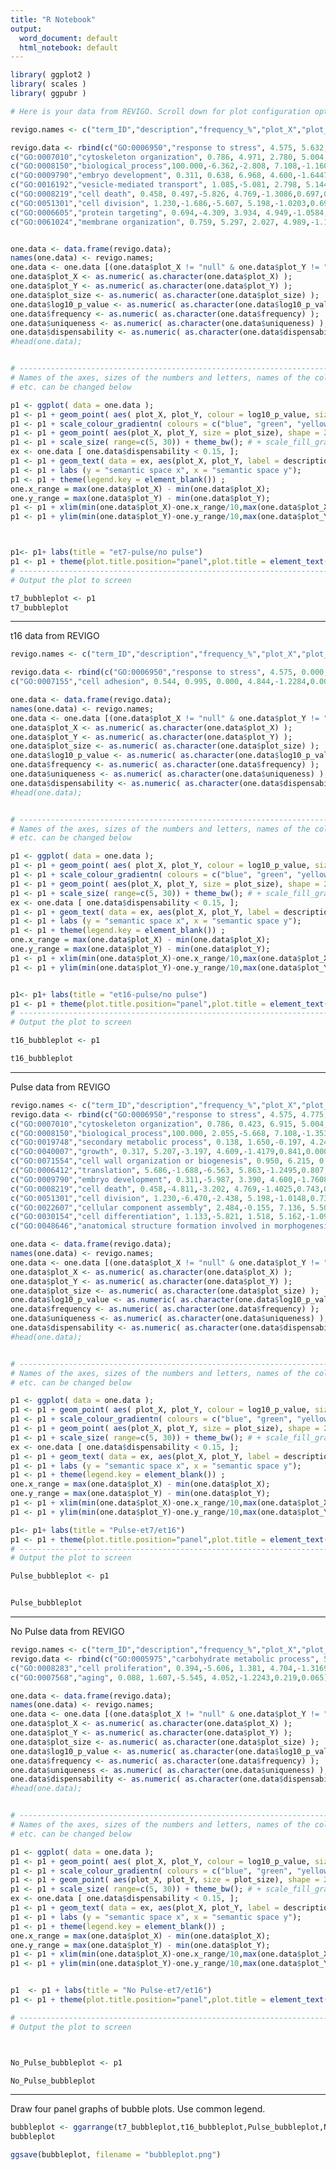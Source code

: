 ```yaml
---
title: "R Notebook"
output:
  word_document: default
  html_notebook: default
---
```



```r
library( ggplot2 )
library( scales )
library( ggpubr )
```

```r
# Here is your data from REVIGO. Scroll down for plot configuration options.

revigo.names <- c("term_ID","description","frequency_%","plot_X","plot_Y","plot_size","log10_p_value","uniqueness","dispensability");

revigo.data <- rbind(c("GO:0006950","response to stress", 4.575, 5.632,-3.955, 5.769,-1.0104,0.776,0.000),
c("GO:0007010","cytoskeleton organization", 0.786, 4.971, 2.780, 5.004,-1.4116,0.648,0.000),
c("GO:0008150","biological_process",100.000,-6.362,-2.808, 7.108,-1.1605,1.000,0.000),
c("GO:0009790","embryo development", 0.311, 0.638, 6.968, 4.600,-1.6447,0.733,0.000),
c("GO:0016192","vesicle-mediated transport", 1.085,-5.081, 2.798, 5.144,-1.2709,0.703,0.000),
c("GO:0008219","cell death", 0.458, 0.497,-5.826, 4.769,-1.3086,0.697,0.073),
c("GO:0051301","cell division", 1.230,-1.686,-5.607, 5.198,-1.0203,0.695,0.191),
c("GO:0006605","protein targeting", 0.694,-4.309, 3.934, 4.949,-1.0584,0.703,0.301),
c("GO:0061024","membrane organization", 0.759, 5.297, 2.027, 4.989,-1.1760,0.648,0.501));


one.data <- data.frame(revigo.data);
names(one.data) <- revigo.names;
one.data <- one.data [(one.data$plot_X != "null" & one.data$plot_Y != "null"), ];
one.data$plot_X <- as.numeric( as.character(one.data$plot_X) );
one.data$plot_Y <- as.numeric( as.character(one.data$plot_Y) );
one.data$plot_size <- as.numeric( as.character(one.data$plot_size) );
one.data$log10_p_value <- as.numeric( as.character(one.data$log10_p_value) );
one.data$frequency <- as.numeric( as.character(one.data$frequency) );
one.data$uniqueness <- as.numeric( as.character(one.data$uniqueness) );
one.data$dispensability <- as.numeric( as.character(one.data$dispensability) );
#head(one.data);


# --------------------------------------------------------------------------
# Names of the axes, sizes of the numbers and letters, names of the columns,
# etc. can be changed below

p1 <- ggplot( data = one.data );
p1 <- p1 + geom_point( aes( plot_X, plot_Y, colour = log10_p_value, size = plot_size), alpha = I(0.6) ) + scale_size_area();
p1 <- p1 + scale_colour_gradientn( colours = c("blue", "green", "yellow", "red"), limits = c( min(one.data$log10_p_value), 0) );
p1 <- p1 + geom_point( aes(plot_X, plot_Y, size = plot_size), shape = 21, fill = "transparent", colour = I (alpha ("black", 0.6) )) + scale_size_area();
p1 <- p1 + scale_size( range=c(5, 30)) + theme_bw(); # + scale_fill_gradientn(colours = heat_hcl(7), limits = c(-300, 0) );
ex <- one.data [ one.data$dispensability < 0.15, ]; 
p1 <- p1 + geom_text( data = ex, aes(plot_X, plot_Y, label = description), colour = I(alpha("black", 0.85)), size = 3 );
p1 <- p1 + labs (y = "semantic space x", x = "semantic space y");
p1 <- p1 + theme(legend.key = element_blank()) ;
one.x_range = max(one.data$plot_X) - min(one.data$plot_X);
one.y_range = max(one.data$plot_Y) - min(one.data$plot_Y);
p1 <- p1 + xlim(min(one.data$plot_X)-one.x_range/10,max(one.data$plot_X)+one.x_range/10);
p1 <- p1 + ylim(min(one.data$plot_Y)-one.y_range/10,max(one.data$plot_Y)+one.y_range/10);



p1<- p1+ labs(title = "et7-pulse/no pulse")
p1 <- p1 + theme(plot.title.position="panel",plot.title = element_text(hjust = 0.5,size=14))
# --------------------------------------------------------------------------
# Output the plot to screen

t7_bubbleplot <- p1
t7_bubbleplot
```





---------------------------------------------------------------------------------------------------------------

t16 data from REVIGO
```r

revigo.names <- c("term_ID","description","frequency_%","plot_X","plot_Y","plot_size","log10_p_value","uniqueness","dispensability");

revigo.data <- rbind(c("GO:0006950","response to stress", 4.575, 0.000, 0.954, 5.769,-1.2947,0.002,0.000),
c("GO:0007155","cell adhesion", 0.544, 0.995, 0.000, 4.844,-1.2284,0.000,0.000));

one.data <- data.frame(revigo.data);
names(one.data) <- revigo.names;
one.data <- one.data [(one.data$plot_X != "null" & one.data$plot_Y != "null"), ];
one.data$plot_X <- as.numeric( as.character(one.data$plot_X) );
one.data$plot_Y <- as.numeric( as.character(one.data$plot_Y) );
one.data$plot_size <- as.numeric( as.character(one.data$plot_size) );
one.data$log10_p_value <- as.numeric( as.character(one.data$log10_p_value) );
one.data$frequency <- as.numeric( as.character(one.data$frequency) );
one.data$uniqueness <- as.numeric( as.character(one.data$uniqueness) );
one.data$dispensability <- as.numeric( as.character(one.data$dispensability) );
#head(one.data);


# --------------------------------------------------------------------------
# Names of the axes, sizes of the numbers and letters, names of the columns,
# etc. can be changed below

p1 <- ggplot( data = one.data );
p1 <- p1 + geom_point( aes( plot_X, plot_Y, colour = log10_p_value, size = plot_size), alpha = I(0.6) ) + scale_size_area();
p1 <- p1 + scale_colour_gradientn( colours = c("blue", "green", "yellow", "red"), limits = c( min(one.data$log10_p_value), 0) );
p1 <- p1 + geom_point( aes(plot_X, plot_Y, size = plot_size), shape = 21, fill = "transparent", colour = I (alpha ("black", 0.6) )) + scale_size_area();
p1 <- p1 + scale_size( range=c(5, 30)) + theme_bw(); # + scale_fill_gradientn(colours = heat_hcl(7), limits = c(-300, 0) );
ex <- one.data [ one.data$dispensability < 0.15, ]; 
p1 <- p1 + geom_text( data = ex, aes(plot_X, plot_Y, label = description), colour = I(alpha("black", 0.85)), size = 3 );
p1 <- p1 + labs (y = "semantic space x", x = "semantic space y");
p1 <- p1 + theme(legend.key = element_blank()) ;
one.x_range = max(one.data$plot_X) - min(one.data$plot_X);
one.y_range = max(one.data$plot_Y) - min(one.data$plot_Y);
p1 <- p1 + xlim(min(one.data$plot_X)-one.x_range/10,max(one.data$plot_X)+one.x_range/10);
p1 <- p1 + ylim(min(one.data$plot_Y)-one.y_range/10,max(one.data$plot_Y)+one.y_range/10);


p1<- p1+ labs(title = "et16-pulse/no pulse")
p1 <- p1 + theme(plot.title.position="panel",plot.title = element_text(hjust = 0.5,size=14))
# --------------------------------------------------------------------------
# Output the plot to screen

t16_bubbleplot <- p1

```


```r
t16_bubbleplot

```

---------------------------------------------------------------------------------------------------------------

Pulse data from REVIGO
```r

revigo.names <- c("term_ID","description","frequency_%","plot_X","plot_Y","plot_size","log10_p_value","uniqueness","dispensability");
revigo.data <- rbind(c("GO:0006950","response to stress", 4.575, 4.775, 4.665, 5.769,-1.0731,0.847,0.000),
c("GO:0007010","cytoskeleton organization", 0.786, 0.423, 6.915, 5.004,-2.5599,0.731,0.000),
c("GO:0008150","biological_process",100.000, 2.055,-5.668, 7.108,-1.3530,1.000,0.000),
c("GO:0019748","secondary metabolic process", 0.138, 1.650,-0.197, 4.247,-2.2762,0.796,0.000),
c("GO:0040007","growth", 0.317, 5.207,-3.197, 4.609,-1.4179,0.841,0.000),
c("GO:0071554","cell wall organization or biogenesis", 0.950, 6.215, 0.974, 5.086,-1.0666,0.808,0.034),
c("GO:0006412","translation", 5.686,-1.688,-6.563, 5.863,-1.2495,0.807,0.043),
c("GO:0009790","embryo development", 0.311,-5.987, 3.390, 4.600,-1.7608,0.622,0.066),
c("GO:0008219","cell death", 0.458,-4.811,-3.202, 4.769,-1.4025,0.743,0.073),
c("GO:0051301","cell division", 1.230,-6.470,-2.438, 5.198,-1.0148,0.737,0.191),
c("GO:0022607","cellular component assembly", 2.484,-0.155, 7.136, 5.503,-1.4354,0.730,0.570),
c("GO:0030154","cell differentiation", 1.133,-5.821, 1.518, 5.162,-1.0971,0.563,0.685),
c("GO:0048646","anatomical structure formation involved in morphogenesis", 0.409,-5.544, 3.590, 4.720,-1.0527,0.650,0.696));

one.data <- data.frame(revigo.data);
names(one.data) <- revigo.names;
one.data <- one.data [(one.data$plot_X != "null" & one.data$plot_Y != "null"), ];
one.data$plot_X <- as.numeric( as.character(one.data$plot_X) );
one.data$plot_Y <- as.numeric( as.character(one.data$plot_Y) );
one.data$plot_size <- as.numeric( as.character(one.data$plot_size) );
one.data$log10_p_value <- as.numeric( as.character(one.data$log10_p_value) );
one.data$frequency <- as.numeric( as.character(one.data$frequency) );
one.data$uniqueness <- as.numeric( as.character(one.data$uniqueness) );
one.data$dispensability <- as.numeric( as.character(one.data$dispensability) );
#head(one.data);


# --------------------------------------------------------------------------
# Names of the axes, sizes of the numbers and letters, names of the columns,
# etc. can be changed below

p1 <- ggplot( data = one.data );
p1 <- p1 + geom_point( aes( plot_X, plot_Y, colour = log10_p_value, size = plot_size), alpha = I(0.6) ) + scale_size_area();
p1 <- p1 + scale_colour_gradientn( colours = c("blue", "green", "yellow", "red"), limits = c( min(one.data$log10_p_value), 0) );
p1 <- p1 + geom_point( aes(plot_X, plot_Y, size = plot_size), shape = 21, fill = "transparent", colour = I (alpha ("black", 0.6) )) + scale_size_area();
p1 <- p1 + scale_size( range=c(5, 30)) + theme_bw(); # + scale_fill_gradientn(colours = heat_hcl(7), limits = c(-300, 0) );
ex <- one.data [ one.data$dispensability < 0.15, ]; 
p1 <- p1 + geom_text( data = ex, aes(plot_X, plot_Y, label = description), colour = I(alpha("black", 0.85)), size = 3 );
p1 <- p1 + labs (y = "semantic space x", x = "semantic space y");
p1 <- p1 + theme(legend.key = element_blank()) ;
one.x_range = max(one.data$plot_X) - min(one.data$plot_X);
one.y_range = max(one.data$plot_Y) - min(one.data$plot_Y);
p1 <- p1 + xlim(min(one.data$plot_X)-one.x_range/10,max(one.data$plot_X)+one.x_range/10);
p1 <- p1 + ylim(min(one.data$plot_Y)-one.y_range/10,max(one.data$plot_Y)+one.y_range/10);

p1<- p1+ labs(title = "Pulse-et7/et16")
p1 <- p1 + theme(plot.title.position="panel",plot.title = element_text(hjust = 0.5,size=14))
# --------------------------------------------------------------------------
# Output the plot to screen

Pulse_bubbleplot <- p1



```



```r
Pulse_bubbleplot 

```


---------------------------------------------------------------------------------------------------------------

No Pulse data from REVIGO
```r

revigo.names <- c("term_ID","description","frequency_%","plot_X","plot_Y","plot_size","log10_p_value","uniqueness","dispensability");
revigo.data <- rbind(c("GO:0005975","carbohydrate metabolic process", 5.260, 3.999, 4.164, 5.829,-1.1048,0.277,0.000),
c("GO:0008283","cell proliferation", 0.394,-5.606, 1.381, 4.704,-1.3169,0.220,0.000),
c("GO:0007568","aging", 0.088, 1.607,-5.545, 4.052,-1.2243,0.219,0.065));

one.data <- data.frame(revigo.data);
names(one.data) <- revigo.names;
one.data <- one.data [(one.data$plot_X != "null" & one.data$plot_Y != "null"), ];
one.data$plot_X <- as.numeric( as.character(one.data$plot_X) );
one.data$plot_Y <- as.numeric( as.character(one.data$plot_Y) );
one.data$plot_size <- as.numeric( as.character(one.data$plot_size) );
one.data$log10_p_value <- as.numeric( as.character(one.data$log10_p_value) );
one.data$frequency <- as.numeric( as.character(one.data$frequency) );
one.data$uniqueness <- as.numeric( as.character(one.data$uniqueness) );
one.data$dispensability <- as.numeric( as.character(one.data$dispensability) );
#head(one.data);


# --------------------------------------------------------------------------
# Names of the axes, sizes of the numbers and letters, names of the columns,
# etc. can be changed below

p1 <- ggplot( data = one.data );
p1 <- p1 + geom_point( aes( plot_X, plot_Y, colour = log10_p_value, size = plot_size), alpha = I(0.6) ) + scale_size_area();
p1 <- p1 + scale_colour_gradientn( colours = c("blue", "green", "yellow", "red"), limits = c( min(one.data$log10_p_value), 0) );
p1 <- p1 + geom_point( aes(plot_X, plot_Y, size = plot_size), shape = 21, fill = "transparent", colour = I (alpha ("black", 0.6) )) + scale_size_area();
p1 <- p1 + scale_size( range=c(5, 30)) + theme_bw(); # + scale_fill_gradientn(colours = heat_hcl(7), limits = c(-300, 0) );
ex <- one.data [ one.data$dispensability < 0.15, ]; 
p1 <- p1 + geom_text( data = ex, aes(plot_X, plot_Y, label = description), colour = I(alpha("black", 0.85)), size = 3 );
p1 <- p1 + labs (y = "semantic space x", x = "semantic space y");
p1 <- p1 + theme(legend.key = element_blank()) ;
one.x_range = max(one.data$plot_X) - min(one.data$plot_X);
one.y_range = max(one.data$plot_Y) - min(one.data$plot_Y);
p1 <- p1 + xlim(min(one.data$plot_X)-one.x_range/10,max(one.data$plot_X)+one.x_range/10);
p1 <- p1 + ylim(min(one.data$plot_Y)-one.y_range/10,max(one.data$plot_Y)+one.y_range/10);


p1  <- p1 + labs(title = "No Pulse-et7/et16")
p1 <- p1 + theme(plot.title.position="panel",plot.title = element_text(hjust = 0.5,size=14))

# --------------------------------------------------------------------------
# Output the plot to screen



No_Pulse_bubbleplot <- p1


```

```r
No_Pulse_bubbleplot
```


---------------------------------------------------------------------------------------------------------------

Draw four panel graphs of bubble plots. Use common legend.
```r
bubbleplot <- ggarrange(t7_bubbleplot,t16_bubbleplot,Pulse_bubbleplot,No_Pulse_bubbleplot,ncol=2,nrow=2,common.legend=TRUE,legend = "right",labels=c("(A)","(B)","(C)","(D)"),font.label = list(size=12,face="bold"))
bubbleplot
```
```r
ggsave(bubbleplot, filename = "bubbleplot.png")
```





